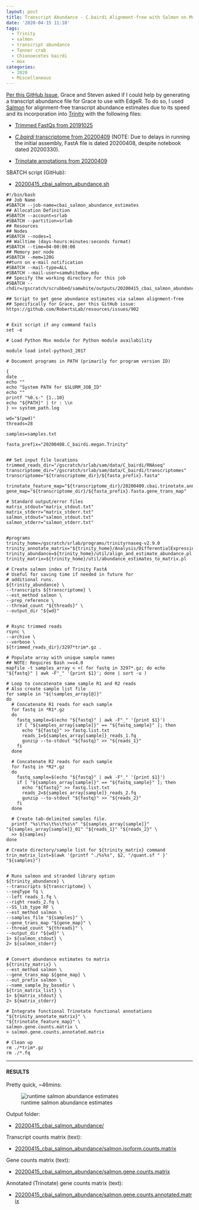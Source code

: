 ```yaml
---
layout: post
title: Transcript Abundance - C.bairdi Alignment-free with Salmon on Mox for Grace
date: '2020-04-15 11:10'
tags:
  - Trinity
  - salmon
  - transcript abundance
  - Tanner crab
  - Chionoecetes bairdi
  - mox
categories:
  - 2020
  - Miscellaneous
---
```

[Per this GitHub Issue](https://github.com/RobertsLab/resources/issues/902), Grace and Steven asked if I could help by generating a transcript abundance file for Grace to use with EdgeR. To do so, I used [Salmon](https://salmon.readthedocs.io/en/latest/salmon.html) for alignment-free transcript abundance estimates due to its speed and its incorporation into [Trinity](https://github.com/trinityrnaseq/trinityrnaseq/wiki/Trinity-Transcript-Quantification#salmon-output) with the following files:

- [Trimmed FastQs from 20191025](https://robertslab.github.io/sams-notebook/2019/12/18/TrimmingFastQCMultiQC-C.bairdi-RNAseq-FastQ-with-fastp-on-Mox.html)

- [_C.bairdi_ transcriptome from 20200409](https://robertslab.github.io/sams-notebook/2020/03/30/Transcriptome-Assembly-C.bairdi-with-MEGAN6-Taxonomy-specific-Reads-with-Trinity-on-Mox.html) (NOTE: Due to delays in running the initial assembly, FastA file is dated 20200408, despite notebook dated 20200330).

- [Trinotate annotations from 20200409](https://robertslab.github.io/sams-notebook/2020/04/09/Transcriptome-Annotation-Trinotate-C.bairdi-MEGAN6-Taxonomic-specific-Trinity-Assembly-on-Mox.html)


SBATCH script (GitHub):

- [20200415_cbai_salmon_abundance.sh](https://github.com/RobertsLab/sams-notebook/blob/master/sbatch_scripts/20200415_cbai_salmon_abundance.sh)

```shell
#!/bin/bash
## Job Name
#SBATCH --job-name=cbai_salmon_abundance_estimates
## Allocation Definition
#SBATCH --account=srlab
#SBATCH --partition=srlab
## Resources
## Nodes
#SBATCH --nodes=1
## Walltime (days-hours:minutes:seconds format)
#SBATCH --time=04-00:00:00
## Memory per node
#SBATCH --mem=120G
##turn on e-mail notification
#SBATCH --mail-type=ALL
#SBATCH --mail-user=samwhite@uw.edu
## Specify the working directory for this job
#SBATCH --chdir=/gscratch/scrubbed/samwhite/outputs/20200415_cbai_salmon_abundance

## Script to get gene abundance estimates via salmon alignment-free
## Specifically for Grace, per this GitHub issue: https://github.com/RobertsLab/resources/issues/902


# Exit script if any command fails
set -e

# Load Python Mox module for Python module availability

module load intel-python3_2017

# Document programs in PATH (primarily for program version ID)

{
date
echo ""
echo "System PATH for $SLURM_JOB_ID"
echo ""
printf "%0.s-" {1..10}
echo "${PATH}" | tr : \\n
} >> system_path.log

wd="$(pwd)"
threads=28

samples=samples.txt

fasta_prefix="20200408.C_bairdi.megan.Trinity"


## Set input file locations
trimmed_reads_dir="/gscratch/srlab/sam/data/C_bairdi/RNAseq"
transcriptome_dir="/gscratch/srlab/sam/data/C_bairdi/transcriptomes"
transcriptome="${transcriptome_dir}/${fasta_prefix}.fasta"

trinotate_feature_map="${transcriptome_dir}/20200409.cbai.trinotate.annotation_feature_map.txt"
gene_map="${transcriptome_dir}/${fasta_prefix}.fasta.gene_trans_map"

# Standard output/error files
matrix_stdout="matrix_stdout.txt"
matrix_stderr="matrix_stderr.txt"
salmon_stdout="salmon_stdout.txt"
salmon_stderr="salmon_stderr.txt"


#programs
trinity_home=/gscratch/srlab/programs/trinityrnaseq-v2.9.0
trinity_annotate_matrix="${trinity_home}/Analysis/DifferentialExpression/rename_matrix_feature_identifiers.pl"
trinity_abundance=${trinity_home}/util/align_and_estimate_abundance.pl
trinity_matrix=${trinity_home}/util/abundance_estimates_to_matrix.pl

# Create salmon index of Trinity FastA
# Useful for saving time if needed in future for
# additional runs.
${trinity_abundance} \
--transcripts ${transcriptome} \
--est_method salmon \
--prep_reference \
--thread_count "${threads}" \
--output_dir "${wd}"


# Rsync trimmed reads
rsync \
--archive \
--verbose \
${trimmed_reads_dir}/3297*trim*.gz .

# Populate array with unique sample names
## NOTE: Requires Bash >=v4.0
mapfile -t samples_array < <( for fastq in 3297*.gz; do echo "${fastq}" | awk -F"_" '{print $1}'; done | sort -u )

# Loop to concatenate same sample R1 and R2 reads
# Also create sample list file
for sample in "${!samples_array[@]}"
do
  # Concatenate R1 reads for each sample
  for fastq in *R1*.gz
  do
    fastq_sample=$(echo "${fastq}" | awk -F"_" '{print $1}')
    if [ "${samples_array[sample]}" == "${fastq_sample}" ]; then
      echo "${fastq}" >> fastq.list.txt
      reads_1=${samples_array[sample]}_reads_1.fq
      gunzip --to-stdout "${fastq}" >> "${reads_1}"
    fi
  done

  # Concatenate R2 reads for each sample
  for fastq in *R2*.gz
  do
    fastq_sample=$(echo "${fastq}" | awk -F"_" '{print $1}')
    if [ "${samples_array[sample]}" == "${fastq_sample}" ]; then
      echo "${fastq}" >> fastq.list.txt
      reads_2=${samples_array[sample]}_reads_2.fq
      gunzip --to-stdout "${fastq}" >> "${reads_2}"
    fi
  done

  # Create tab-delimited samples file.
  printf "%s\t%s\t%s\t%s\n" "${samples_array[sample]}" "${samples_array[sample]}_01" "${reads_1}" "${reads_2}" \
  >> ${samples}
done

# Create directory/sample list for ${trinity_matrix} command
trin_matrix_list=$(awk '{printf "./%s%s", $2, "/quant.sf " }' "${samples}")


# Runs salmon and stranded library option
${trinity_abundance} \
--transcripts ${transcriptome} \
--seqType fq \
--left reads_1.fq \
--right reads_2.fq \
--SS_lib_type RF \
--est_method salmon \
--samples_file "${samples}" \
--gene_trans_map "${gene_map}" \
--thread_count "${threads}" \
--output_dir "${wd}" \
1> ${salmon_stdout} \
2> ${salmon_stderr}


# Convert abundance estimates to matrix
${trinity_matrix} \
--est_method salmon \
--gene_trans_map ${gene_map} \
--out_prefix salmon \
--name_sample_by_basedir \
${trin_matrix_list} \
1> ${matrix_stdout} \
2> ${matrix_stderr}

# Integrate functional Trinotate functional annotations
"${trinity_annotate_matrix}" \
"${trinotate_feature_map}" \
salmon.gene.counts.matrix \
> salmon.gene.counts.annotated.matrix

# Clean up
rm ./*trim*.gz
rm ./*.fq
```

---

#### RESULTS

Pretty quick, ~46mins:

![runtime salmon abundance estimates](https://github.com/RobertsLab/sams-notebook/blob/master/images/screencaps/20200415_cbai_salmon_abundance_runtime.png?raw=true)

Output folder:

- [20200415_cbai_salmon_abundance/](https://gannet.fish.washington.edu/Atumefaciens/20200415_cbai_salmon_abundance/)


Transcript counts matrix (text):

- [20200415_cbai_salmon_abundance/salmon.isoform.counts.matrix](https://gannet.fish.washington.edu/Atumefaciens/20200415_cbai_salmon_abundance/salmon.isoform.counts.matrix)


Gene counts matrix (text):

- [20200415_cbai_salmon_abundance/salmon.gene.counts.matrix](https://gannet.fish.washington.edu/Atumefaciens/20200415_cbai_salmon_abundance/salmon.gene.counts.matrix)

Annotated (Trinotate) gene counts matrix (text):

- [20200415_cbai_salmon_abundance/salmon.gene.counts.annotated.matrix](https://gannet.fish.washington.edu/Atumefaciens/20200415_cbai_salmon_abundance/salmon.gene.counts.annotated.matrix)
